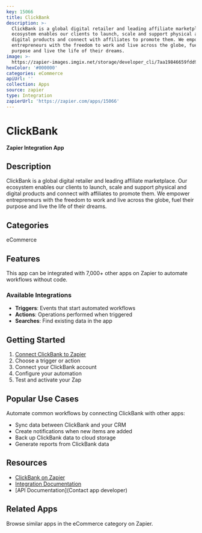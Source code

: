 ```yaml
---
key: 15066
title: ClickBank
description: >-
  ClickBank is a global digital retailer and leading affiliate marketplace. Our
  ecosystem enables our clients to launch, scale and support physical and
  digital products and connect with affiliates to promote them. We empower
  entrepreneurs with the freedom to work and live across the globe, fuel their
  purpose and live the life of their dreams.
image: >-
  https://zapier-images.imgix.net/storage/developer_cli/7aa19846659fdd911a311bd9f375422c.png?auto=format%2Ccompress&ixlib=python-3.0.0&q=50
hexColor: '#000000'
categories: eCommerce
apiUrl: ''
collection: Apps
source: zapier
type: Integration
zapierUrl: 'https://zapier.com/apps/15066'
---
```

# ClickBank

**Zapier Integration App**

## Description

ClickBank is a global digital retailer and leading affiliate marketplace. Our ecosystem enables our clients to launch, scale and support physical and digital products and connect with affiliates to promote them. We empower entrepreneurs with the freedom to work and live across the globe, fuel their purpose and live the life of their dreams.

## Categories

eCommerce

## Features

This app can be integrated with 7,000+ other apps on Zapier to automate workflows without code.

### Available Integrations

- **Triggers**: Events that start automated workflows
- **Actions**: Operations performed when triggered
- **Searches**: Find existing data in the app

## Getting Started

1. [Connect ClickBank to Zapier](https://zapier.com/apps/15066)
2. Choose a trigger or action
3. Connect your ClickBank account
4. Configure your automation
5. Test and activate your Zap

## Popular Use Cases

Automate common workflows by connecting ClickBank with other apps:

- Sync data between ClickBank and your CRM
- Create notifications when new items are added
- Back up ClickBank data to cloud storage
- Generate reports from ClickBank data

## Resources

- [ClickBank on Zapier](https://zapier.com/apps/15066)
- [Integration Documentation](https://zapier.com/apps/15066/integrations)
- [API Documentation](Contact app developer)

## Related Apps

Browse similar apps in the eCommerce category on Zapier.
